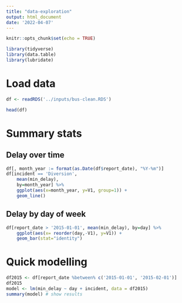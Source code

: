 ```yaml
---
title: "data-exploration"
output: html_document
date: '2022-04-07'
---
```


```r
knitr::opts_chunk$set(echo = TRUE)

library(tidyverse)
library(data.table)
library(lubridate)
```

# Load data
```r
df <- readRDS('../inputs/bus-clean.RDS')

head(df)
```

# Summary stats
## Delay over time
```r
df[, month_year := format(as.Date(df$report_date), "%Y-%m")]
df[incident == 'Diversion', 
    mean(min_delay), 
    by=month_year] %>%
    ggplot(aes(x=month_year, y=V1, group=1)) +
    geom_line()
```
## Delay by day of week
```r
df[report_date > '2015-01-01', mean(min_delay), by=day] %>%
    ggplot(aes(x= reorder(day,-V1), y=V1)) + 
    geom_bar(stat="identity") 
```
# Quick modelling
```r
df2015 <- df[report_date %between% c('2015-01-01', '2015-02-01')]
df2015
model <- lm(min_delay ~ day + incident, data = df2015)
summary(model) # show results
```

